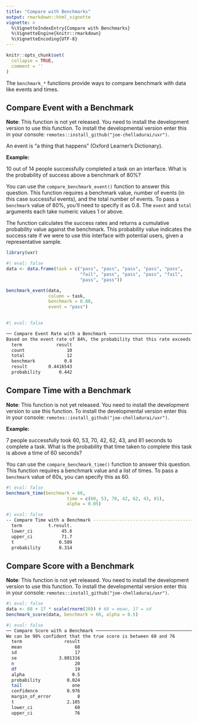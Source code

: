 ```yaml
---
title: "Compare with Benchmarks"
output: rmarkdown::html_vignette
vignette: >
  %\VignetteIndexEntry{Compare with Benchmarks}
  %\VignetteEngine{knitr::rmarkdown}
  %\VignetteEncoding{UTF-8}
---
```


```r
knitr::opts_chunk$set(
  collapse = TRUE,
  comment = ''
)
```

The `benchmark_*` functions provide ways to compare benchmark with data like events and times.

## Compare Event with a Benchmark

**Note**: This function is not yet released. You need to install the development version to use this function. To install the developmental version enter this in your console: `remotes::install_github("joe-chelladurai/uxr")`.

An event is "a thing that happens" (Oxford Learner's Dictionary).

**Example:**

10 out of 14 people successfully completed a task on an interface. What is the probability of success above a benchmark of 80%?

You can use the `compare_benchmark_event()` function to answer this question. This function requires a benchmark value, number of events (in this case successful events), and the total number of events. To pass a `benchmark` value of 80%, you'll need to specify it as 0.8. The `event` and `total` arguments each take numeric values 1 or above.

The function calculates the success rates and returns a cumulative probability value against the benchmark. This probability value indicates the success rate if we were to use this interface with potential users, given a representative sample.

```r
library(uxr)
```

```r
#| eval: false
data <- data.frame(task = c("pass", "pass", "pass", "pass", "pass",
                            "fail", "pass", "pass", "pass", "fail",
                            "pass", "pass"))

benchmark_event(data,
                column = task,
                benchmark = 0.80,
                event = "pass")
                
```

```bash
#| eval: false

── Compare Event Rate with a Benchmark ─────────────────────────────────────────────────────────────────
Based on the event rate of 84%, the probability that this rate exceeds a benchmark of 80% is 44%
  term             result  
  count                10  
  total                12  
  benchmark           0.8  
  result        0.4416543  
  probability       0.442 
```


## Compare Time with a Benchmark

**Note**: This function is not yet released. You need to install the development version to use this function. To install the developmental version enter this in your console: `remotes::install_github("joe-chelladurai/uxr")`.

**Example:**

7 people successfully took 60, 53, 70, 42, 62, 43, and 81 seconds to complete a task. What is the probability that time taken to complete this task is above a time of 60 seconds?

You can use the `compare_benchmark_time()` function to answer this question. This function requires a benchmark value and a list of times. To pass a `benchmark` value of 60s, you can specify this as 60.

```r
#| eval: false
benchmark_time(benchmark = 60,
                       time = c(60, 53, 70, 42, 62, 43, 81),
                       alpha = 0.05)
```

```bash
#| eval: false
-- Compare Time with a Benchmark ------------------------------------------------------------
  term          t.result.  
  lower_ci           45.8  
  upper_ci           71.7  
  t                 0.509  
  probability       0.314  
```


## Compare Score with a Benchmark

**Note**: This function is not yet released. You need to install the development version to use this function. To install the developmental version enter this in your console: `remotes::install_github("joe-chelladurai/uxr")`.


```r
#| eval: false
data <- 68 + 17 * scale(rnorm(20)) # 68 = mean, 17 = sd
benchmark_score(data, benchmark = 60, alpha = 0.5)
```


```bash
#| eval: false
── Compare Score with a Benchmark ──────────────────────────────────────────────────────────────
We can be 98% confident that the true score is between 60 and 76
  term                result  
  mean                    68  
  sd                      17  
  se                3.801316  
  n                       20  
  df                      19  
  alpha                  0.5  
  probability          0.024  
  tail                   one  
  confidence           0.976  
  margin_of_error          8  
  t                    2.105  
  lower_ci                60  
  upper_ci                76  
```


